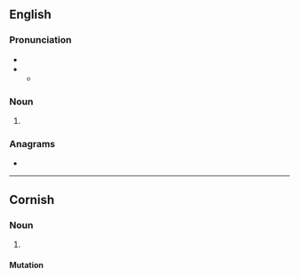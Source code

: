 {{also|Treys}}
==English==

===Pronunciation===
* {{IPA|en|/tɹeɪz/}}
* {{rhymes|en|eɪz}}
** {{audio|en|LL-Q1860 (eng)-Vealhurl-treys.wav|Audio (UK)}}

===Noun===
{{head|en|noun form}}

# {{plural of|en|trey}}

===Anagrams===
* {{anagrams|en|a=ersty|Strey|Styer|Tyers|resty|tyers|tyres}}

----

==Cornish==

===Noun===
{{head|kw|noun plural form}}

# {{plural of|kw|troos||foot}}

====Mutation====
{{kw mut cons|t|reys}}